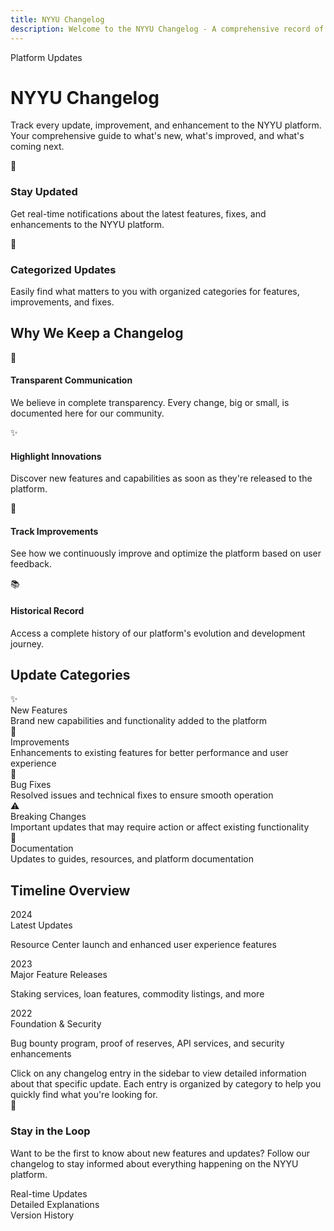```yaml
---
title: NYYU Changelog
description: Welcome to the NYYU Changelog - A comprehensive record of all platform updates
---
```



<div className="relative overflow-hidden rounded-3xl bg-gradient-to-br from-indigo-500/10 via-sky-500/10 to-blue-500/10 p-12 border border-indigo-500/20 mb-12">
  <div className="relative z-10">
    <div className="inline-flex items-center gap-2 px-4 py-2 rounded-full bg-indigo-500/10 border border-indigo-500/20 mb-6">
      <span className="text-sm font-medium text-indigo-600 dark:text-indigo-400">Platform Updates</span>
    </div>
    <h1 className="text-5xl md:text-6xl font-bold mb-6 bg-gradient-to-r from-indigo-600 via-sky-600 to-blue-600 dark:from-indigo-400 dark:via-sky-400 dark:to-blue-400 bg-clip-text text-transparent">
      NYYU Changelog
    </h1>
    <p className="text-xl md:text-2xl text-muted-foreground max-w-3xl">
      Track every update, improvement, and enhancement to the NYYU platform. Your comprehensive guide to what's new, what's improved, and what's coming next.
    </p>
  </div>
  <div className="absolute top-0 right-0 w-96 h-96 bg-indigo-500/10 rounded-full blur-3xl"></div>
  <div className="absolute bottom-0 left-0 w-96 h-96 bg-sky-500/10 rounded-full blur-3xl"></div>
  <div className="absolute top-1/2 right-1/4 w-64 h-64 bg-blue-500/10 rounded-full blur-3xl"></div>
</div>

<div className="grid md:grid-cols-2 gap-6 my-12">
  <div className="p-6 rounded-xl border border-indigo-500/20 bg-gradient-to-br from-indigo-500/5 to-transparent">
    <div className="text-3xl mb-4">📅</div>
    <h3 className="text-xl font-bold mb-2">Stay Updated</h3>
    <p className="text-muted-foreground">
      Get real-time notifications about the latest features, fixes, and enhancements to the NYYU platform.
    </p>
  </div>
  <div className="p-6 rounded-xl border border-sky-500/20 bg-gradient-to-br from-sky-500/5 to-transparent">
    <div className="text-3xl mb-4">🎯</div>
    <h3 className="text-xl font-bold mb-2">Categorized Updates</h3>
    <p className="text-muted-foreground">
      Easily find what matters to you with organized categories for features, improvements, and fixes.
    </p>
  </div>
</div>

## Why We Keep a Changelog

<div className="grid md:grid-cols-2 gap-4 my-8">
  <div className="flex gap-4 items-start p-6 rounded-xl border border-green-500/20 bg-gradient-to-br from-green-500/5 to-transparent">
    <div className="text-3xl">📢</div>
    <div className="flex-1">
      <h4 className="font-bold text-lg mb-2">Transparent Communication</h4>
      <p className="text-sm text-muted-foreground">
        We believe in complete transparency. Every change, big or small, is documented here for our community.
      </p>
    </div>
  </div>

  <div className="flex gap-4 items-start p-6 rounded-xl border border-blue-500/20 bg-gradient-to-br from-blue-500/5 to-transparent">
    <div className="text-3xl">✨</div>
    <div className="flex-1">
      <h4 className="font-bold text-lg mb-2">Highlight Innovations</h4>
      <p className="text-sm text-muted-foreground">
        Discover new features and capabilities as soon as they're released to the platform.
      </p>
    </div>
  </div>

  <div className="flex gap-4 items-start p-6 rounded-xl border border-amber-500/20 bg-gradient-to-br from-amber-500/5 to-transparent">
    <div className="text-3xl">🐛</div>
    <div className="flex-1">
      <h4 className="font-bold text-lg mb-2">Track Improvements</h4>
      <p className="text-sm text-muted-foreground">
        See how we continuously improve and optimize the platform based on user feedback.
      </p>
    </div>
  </div>

  <div className="flex gap-4 items-start p-6 rounded-xl border border-purple-500/20 bg-gradient-to-br from-purple-500/5 to-transparent">
    <div className="text-3xl">📚</div>
    <div className="flex-1">
      <h4 className="font-bold text-lg mb-2">Historical Record</h4>
      <p className="text-sm text-muted-foreground">
        Access a complete history of our platform's evolution and development journey.
      </p>
    </div>
  </div>
</div>

## Update Categories

<div className="space-y-4 my-8">
  <div className="flex items-center gap-4 p-5 rounded-xl border border-green-500/30 bg-gradient-to-r from-green-500/10 to-green-500/5">
    <div className="flex items-center justify-center w-12 h-12 rounded-lg bg-green-500/20 text-2xl">✨</div>
    <div className="flex-1">
      <div className="font-bold text-lg">New Features</div>
      <div className="text-sm text-muted-foreground">Brand new capabilities and functionality added to the platform</div>
    </div>
  </div>

  <div className="flex items-center gap-4 p-5 rounded-xl border border-blue-500/30 bg-gradient-to-r from-blue-500/10 to-blue-500/5">
    <div className="flex items-center justify-center w-12 h-12 rounded-lg bg-blue-500/20 text-2xl">🚀</div>
    <div className="flex-1">
      <div className="font-bold text-lg">Improvements</div>
      <div className="text-sm text-muted-foreground">Enhancements to existing features for better performance and user experience</div>
    </div>
  </div>

  <div className="flex items-center gap-4 p-5 rounded-xl border border-amber-500/30 bg-gradient-to-r from-amber-500/10 to-amber-500/5">
    <div className="flex items-center justify-center w-12 h-12 rounded-lg bg-amber-500/20 text-2xl">🐛</div>
    <div className="flex-1">
      <div className="font-bold text-lg">Bug Fixes</div>
      <div className="text-sm text-muted-foreground">Resolved issues and technical fixes to ensure smooth operation</div>
    </div>
  </div>

  <div className="flex items-center gap-4 p-5 rounded-xl border border-red-500/30 bg-gradient-to-r from-red-500/10 to-red-500/5">
    <div className="flex items-center justify-center w-12 h-12 rounded-lg bg-red-500/20 text-2xl">⚠️</div>
    <div className="flex-1">
      <div className="font-bold text-lg">Breaking Changes</div>
      <div className="text-sm text-muted-foreground">Important updates that may require action or affect existing functionality</div>
    </div>
  </div>

  <div className="flex items-center gap-4 p-5 rounded-xl border border-purple-500/30 bg-gradient-to-r from-purple-500/10 to-purple-500/5">
    <div className="flex items-center justify-center w-12 h-12 rounded-lg bg-purple-500/20 text-2xl">📝</div>
    <div className="flex-1">
      <div className="font-bold text-lg">Documentation</div>
      <div className="text-sm text-muted-foreground">Updates to guides, resources, and platform documentation</div>
    </div>
  </div>
</div>

## Timeline Overview

<div className="relative my-12 ml-8">
  <div className="absolute left-0 top-0 bottom-0 w-0.5 bg-gradient-to-b from-indigo-500 via-sky-500 to-blue-500"></div>

  <div className="relative pl-8 pb-8">
    <div className="absolute left-0 top-2 w-4 h-4 rounded-full bg-indigo-500 ring-4 ring-indigo-500/20 transform -translate-x-[7.5px]"></div>
    <div className="p-6 rounded-xl border border-indigo-500/20 bg-gradient-to-br from-indigo-500/5 to-transparent">
      <div className="text-sm font-medium text-indigo-600 dark:text-indigo-400 mb-2">2024</div>
      <div className="font-bold text-lg mb-2">Latest Updates</div>
      <p className="text-sm text-muted-foreground">Resource Center launch and enhanced user experience features</p>
    </div>
  </div>

  <div className="relative pl-8 pb-8">
    <div className="absolute left-0 top-2 w-4 h-4 rounded-full bg-sky-500 ring-4 ring-sky-500/20 transform -translate-x-[7.5px]"></div>
    <div className="p-6 rounded-xl border border-sky-500/20 bg-gradient-to-br from-sky-500/5 to-transparent">
      <div className="text-sm font-medium text-sky-600 dark:text-sky-400 mb-2">2023</div>
      <div className="font-bold text-lg mb-2">Major Feature Releases</div>
      <p className="text-sm text-muted-foreground">Staking services, loan features, commodity listings, and more</p>
    </div>
  </div>

  <div className="relative pl-8">
    <div className="absolute left-0 top-2 w-4 h-4 rounded-full bg-blue-500 ring-4 ring-blue-500/20 transform -translate-x-[7.5px]"></div>
    <div className="p-6 rounded-xl border border-blue-500/20 bg-gradient-to-br from-blue-500/5 to-transparent">
      <div className="text-sm font-medium text-blue-600 dark:text-blue-400 mb-2">2022</div>
      <div className="font-bold text-lg mb-2">Foundation & Security</div>
      <p className="text-sm text-muted-foreground">Bug bounty program, proof of reserves, API services, and security enhancements</p>
    </div>
  </div>
</div>

<Callout type="info" title="How to Navigate">
Click on any changelog entry in the sidebar to view detailed information about that specific update. Each entry is organized by category to help you quickly find what you're looking for.
</Callout>

<div className="mt-12 p-8 rounded-2xl border border-indigo-500/20 bg-gradient-to-br from-indigo-500/5 via-sky-500/5 to-transparent">
  <div className="flex items-start gap-6">
    <div className="text-4xl">🔔</div>
    <div className="flex-1">
      <h3 className="text-2xl font-bold mb-3">Stay in the Loop</h3>
      <p className="text-muted-foreground mb-4">
        Want to be the first to know about new features and updates? Follow our changelog to stay informed about everything happening on the NYYU platform.
      </p>
      <div className="flex flex-wrap gap-3">
        <div className="inline-flex items-center gap-2 px-4 py-2 rounded-lg bg-indigo-500/10 border border-indigo-500/20 text-sm font-medium">
          Real-time Updates
        </div>
        <div className="inline-flex items-center gap-2 px-4 py-2 rounded-lg bg-sky-500/10 border border-sky-500/20 text-sm font-medium">
          Detailed Explanations
        </div>
        <div className="inline-flex items-center gap-2 px-4 py-2 rounded-lg bg-blue-500/10 border border-blue-500/20 text-sm font-medium">
          Version History
        </div>
      </div>
    </div>
  </div>
</div>